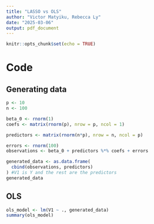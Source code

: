 ```yaml
---
title: "LASSO vs OLS"
author: "Victor Matyiku, Rebecca Ly"
date: "2025-03-06"
output: pdf_document
---
```


```r
knitr::opts_chunk$set(echo = TRUE)
```

# Code

## Generating data

```r
p <- 10
n <- 100

beta_0 <- rnorm(1)
coefs <- matrix(rnorm(p), nrow = p, ncol = 1)

predictors <- matrix(rnorm(n*p), nrow = n, ncol = p)

errors <- rnorm(100)
observations <- beta_0 + predictors %*% coefs + errors

generated_data <- as.data.frame(
  cbind(observations, predictors)
) #V1 is Y and the rest are the predictors
generated_data
```

## OLS

```r
ols_model <- lm(V1 ~ ., generated_data)
summary(ols_model)
```

